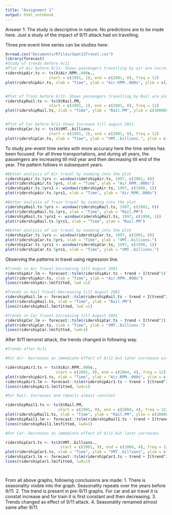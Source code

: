 ```yaml
---
title: "Assignment 1"
output: html_notebook
---
```


Answer 1:
The study is descriptive in nature. No predictions are to be made here. Just a study of the impact of 9/11 attack had on travelling.

Three pre-event time series can be studies here:


```r
X=read.csv("Documents/Rfiles/Sept11Travel.csv")
library(forecast)
#Study of trends before 9/11
#Plot of Air before 9/11- Shows passengers travelling by air are increasing till August 2001
ridershipAir.ts <- ts(X$Air.RPM..000s., 
                   start = c(1991, 1), end = c(2001, 8), freq = 12)
plot(ridershipAir.ts, xlab = "Time", ylab = "Air.RPM..000s", ylim = c(20000000, 70000000))


#Plot of Train before 9/11- Shows passengers travelling by Rail are almost constant till 1996, then decreasing till #August 2001
ridershipRail.ts <- ts(X$Rail.PM, 
                   start = c(1991, 1), end = c(2001, 8), freq = 12)
plot(ridershipRail.ts, xlab = "Time", ylab = "Rail.PM", ylim = c(300000000, 700000000))


#Plot of Car before 9/11-Shows Increase till august 2011
ridershipCar.ts <- ts(X$VMT..billions., 
                   start = c(1991, 1), end = c(2001, 8), freq = 12)
plot(ridershipCar.ts, xlab = "Time", ylab = "VMT..billions.", ylim = c(150, 270))
```

To study pre-event time series with more accuracy here the time series has been focused. For all three transportations, and during all years, the passengers are increasing till mid year and then decreasing till end of the year. The pattern follows in subsequent years. 

```r
#Better analysis of Air travel by zooming into the plot
ridershipAir.ts.5yrs <- window(ridershipAir.ts, 1997, c(2001, 8))
plot(ridershipAir.ts.5yrs, xlab = "Time", ylab = "Air.RPM..000s")
ridershipAir.ts.5yrs1 <- window(ridershipAir.ts, 1997, c(1998, 1))
plot(ridershipAir.ts.5yrs1, xlab = "Time", ylab = "Air.RPM..000s")

#Better analysis of Train travel by zooming into the plot
ridershipRail.ts.5yrs <- window(ridershipRail.ts, 1997, c(2001, 8))
plot(ridershipRail.ts.5yrs, xlab = "Time", ylab = "Rail.PM")
ridershipRail.ts.5yrs1 <- window(ridershipRail.ts, 1997, c(1998, 1))
plot(ridershipRail.ts.5yrs1, xlab = "Time", ylab = "Rail.PM")

#Better analysis of car travel by zooming into the plot
ridershipCar.ts.5yrs <- window(ridershipCar.ts, 1997, c(2001, 8))
plot(ridershipCar.ts.5yrs, xlab = "Time", ylab = "VMT..billions.")
ridershipCar.ts.5yrs1 <- window(ridershipCar.ts, 1997, c(1998, 1))
plot(ridershipCar.ts.5yrs1, xlab = "Time", ylab = "VMT..billions.")
```

Observing the patterns in travel using regression line.

```r
#Trends in Air Travel-Increasing till August 2001
ridershipAir.lm <- forecast::tslm(ridershipAir.ts ~ trend + I(trend^2))
plot(ridershipAir.ts, xlab = "Time", ylab = "Air.RPM..000s")
lines(ridershipAir.lm$fitted, lwd =1)

#Trends in Rail Travel-Decreasing till August 2001
ridershipRail.lm <- forecast::tslm(ridershipRail.ts ~ trend + I(trend^2))
plot(ridershipRail.ts, xlab = "Time", ylab = "Rail.PM")
lines(ridershipRail.lm$fitted, lwd =1)

#Trends in Car Travel-Increasing till August 2001
ridershipCar.lm <- forecast::tslm(ridershipCar.ts ~ trend + I(trend^2))
plot(ridershipCar.ts, xlab = "Time", ylab = "VMT..billions.")
lines(ridershipCar.lm$fitted, lwd=1)

```


After 9/11 terrorist attack, the trends changed in following way.

```r
#Trends after 9/11

#For Air- Decreases as immediate effect of 9/11 but later increases with slower rate

ridershipAir1.ts <- ts(X$Air.RPM..000s., 
                      start = c(2001, 9), end = c(2004, 4), freq = 12)
plot(ridershipAir1.ts, xlab = "Time", ylab = "Air.RPM..000s", ylim = c(20000000, 70000000))
ridershipAir1.lm <- forecast::tslm(ridershipAir1.ts ~ trend + I(trend^2))
lines(ridershipAir1.lm$fitted, lwd=1)

#For Rail- Increases and remails almost constant 

ridershipRail1.ts <- ts(X$Rail.PM, 
                       start = c(2001, 9), end = c(2004, 4), freq = 12)
plot(ridershipRail1.ts, xlab = "Time", ylab = "Rail.PM", ylim = c(300000000, 700000000))
ridershipRail1.lm <- forecast::tslm(ridershipRail1.ts ~ trend + I(trend^2))
lines(ridershipRail1.lm$fitted, lwd=1)

#For Car- Decreases as immediate effect of 9/11 but later increases

ridershipCar1.ts <- ts(X$VMT..billions., 
                        start = c(2001, 9), end = c(2004, 4), freq = 12)
plot(ridershipCar1.ts, xlab = "Time", ylab = "VMT..billions", ylim = c(150, 270))
ridershipCar1.lm <- forecast::tslm(ridershipCar1.ts ~ trend + I(trend^2))
lines(ridershipCar1.lm$fitted, lwd=1)




```

From all above graphs, following conclusions are made:
1. There is seasonality visible into the graph. Seasonality repeats over the years before 9/11.
2. The trend is present in pre-9/11 graphs. For car and air travel it is constat increase and for train it is first constant and then decreasing.
3. Trends changed as effect of 9/11 attack.
4. Seasonality remained almost same after 9/11.

